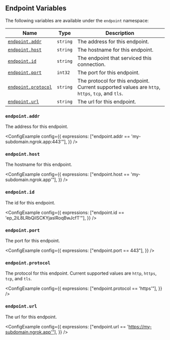 
## Endpoint Variables

The following variables are available under the `endpoint` namespace:

| Name                                     | Type     | Description                                                                                     |
| ---------------------------------------- | -------- | ----------------------------------------------------------------------------------------------- |
| [`endpoint.addr`](#endpointaddr)         | `string` | The address for this endpoint.                                                                  |
| [`endpoint.host`](#endpointhost)         | `string` | The hostname for this endpoint.                                                                 |
| [`endpoint.id`](#endpointid)             | `string` | The endpoint that serviced this connection.                                                     |
| [`endpoint.port`](#endpointport)         | `int32`  | The port for this endpoint.                                                                     |
| [`endpoint.protocol`](#endpointprotocol) | `string` | The protocol for this endpoint. Current supported values are `http`, `https`, `tcp`, and `tls`. |
| [`endpoint.url`](#endpointurl)           | `string` | The url for this endpoint.                                                                      |

### `endpoint.addr`

The address for this endpoint.

<ConfigExample
	config={{
		expressions: ["endpoint.addr == 'my-subdomain.ngrok.app:443'"],
	}}
/>
### `endpoint.host`

The hostname for this endpoint.

<ConfigExample
	config={{
		expressions: ["endpoint.host == 'my-subdomain.ngrok.app'"],
	}}
/>

### `endpoint.id`

The id for this endpoint.

<ConfigExample
	config={{
		expressions: ["endpoint.id == 'ep_2iL8LRbQilSCKYjaslRoqBwJcfT'"],
	}}
/>

### `endpoint.port`

The port for this endpoint.

<ConfigExample
	config={{
		expressions: ["endpoint.port == 443"],
	}}
/>

### `endpoint.protocol`

The protocol for this endpoint. Current supported values are `http`, `https`, `tcp`, and `tls`.

<ConfigExample
	config={{
		expressions: ["endpoint.protocol == 'https'"],
	}}
/>

### `endpoint.url`

The url for this endpoint.

<ConfigExample
	config={{
		expressions: ["endpoint.url == 'https://my-subdomain.ngrok.app'"],
	}}
/>
